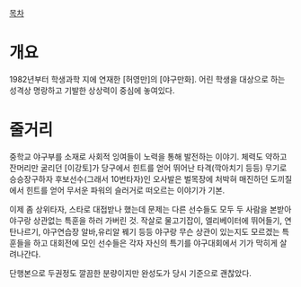 [[목차]]
= 개요 =
1982년부터 학생과학 지에 연재한 [허영만]의 [야구만화]. 어린 학생을 대상으로 하는 성격상 명랑하고 기발한 상상력이 중심에 놓여있다.

= 줄거리 =
중학교 야구부를 소재로 사회적 잉여들이 노력을 통해 발전하는 이야기. 체력도 약하고 잔머리만 굴리던 [이강토]가 당구에서 힌트를 얻어 뛰어난 타격(깍아치기 등등) 무기로 승승장구하자 후보선수(그래서 10번타자)인 오사발은 벌목장에 처박혀 매진하던 도끼질에서 힌트를 얻어 무서운 파워의 슬러거로 떠오르는 이야기가 기본.

이제 좀 상위타자, 스타로 대접받나 했는데 문제는 다른 선수들도 모두 두 사람을 본받아 야구랑 상관없는 특훈을 하러 가버린 것. 작살로 물고기잡이, 엘리베이터에 뛰어들기, 연탄나르기, 야구연습장 알바,유리알 꿰기 등등 야구랑 무슨 상관이 있는지도 모르겠는 특훈들을 하고 대회전에 모인 선수들은 각자 자신의 특기를 야구대회에서 기가 막히게 살려나간다.

단행본으로 두권정도 깔끔한 분량이지만 완성도가 당시 기준으로 괜찮았다.
